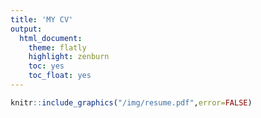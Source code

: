 ```yaml
---
title: 'MY CV'
output:
  html_document:
    theme: flatly
    highlight: zenburn
    toc: yes
    toc_float: yes
---
```



```r
knitr::include_graphics("/img/resume.pdf",error=FALSE)

```
